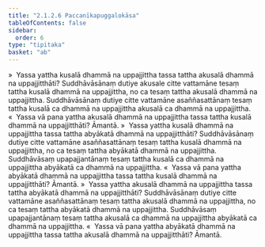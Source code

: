 ```yaml
---
title: "2.1.2.6 Paccanīkapuggalokāsa"
tableOfContents: false
sidebar:
  order: 6
type: "tipitaka"
basket: "ab"
---
```



<DynamicBreadcrumb />

<Division number="55">

<Paragraph number="265">
»  Yassa yattha kusalā dhammā na uppajjittha tassa tattha akusalā dhammā na uppajjitthāti?
</Paragraph>

<Paragraph number="266">
Suddhāvāsānaṃ dutiye akusale citte vattamāne tesaṃ tattha kusalā dhammā na uppajjittha, no ca tesaṃ tattha akusalā dhammā na uppajjittha. Suddhāvāsānaṃ dutiye citte vattamāne asaññasattānaṃ tesaṃ tattha kusalā ca dhammā na uppajjittha akusalā ca dhammā na uppajjittha.
</Paragraph>

<Paragraph number="267">
«  Yassa vā pana yattha akusalā dhammā na uppajjittha tassa tattha kusalā dhammā na uppajjitthāti? Āmantā.
</Paragraph>

<Paragraph number="268">
»  Yassa yattha kusalā dhammā na uppajjittha tassa tattha abyākatā dhammā na uppajjitthāti?
</Paragraph>

<Paragraph number="269">
Suddhāvāsānaṃ dutiye citte vattamāne asaññasattānaṃ tesaṃ tattha kusalā dhammā na uppajjittha, no ca tesaṃ tattha abyākatā dhammā na uppajjittha. Suddhāvāsaṃ upapajjantānaṃ tesaṃ tattha kusalā ca dhammā na uppajjittha abyākatā ca dhammā na uppajjittha.
</Paragraph>

<Paragraph number="270">
«  Yassa vā pana yattha abyākatā dhammā na uppajjittha tassa tattha kusalā dhammā na uppajjitthāti? Āmantā.
</Paragraph>

</Division>
<Division number="56">

<Paragraph number="271">
»  Yassa yattha akusalā dhammā na uppajjittha tassa tattha abyākatā dhammā na uppajjitthāti?
</Paragraph>

<Paragraph number="272">
Suddhāvāsānaṃ dutiye citte vattamāne asaññasattānaṃ tesaṃ tattha akusalā dhammā na uppajjittha, no ca tesaṃ tattha abyākatā dhammā na uppajjittha. Suddhāvāsaṃ upapajjantānaṃ tesaṃ tattha akusalā ca dhammā na uppajjittha abyākatā ca dhammā na uppajjittha.
</Paragraph>

<Paragraph number="273">
«  Yassa vā pana yattha abyākatā dhammā na uppajjittha tassa tattha akusalā dhammā na uppajjitthāti? Āmantā.
</Paragraph>
</Division>